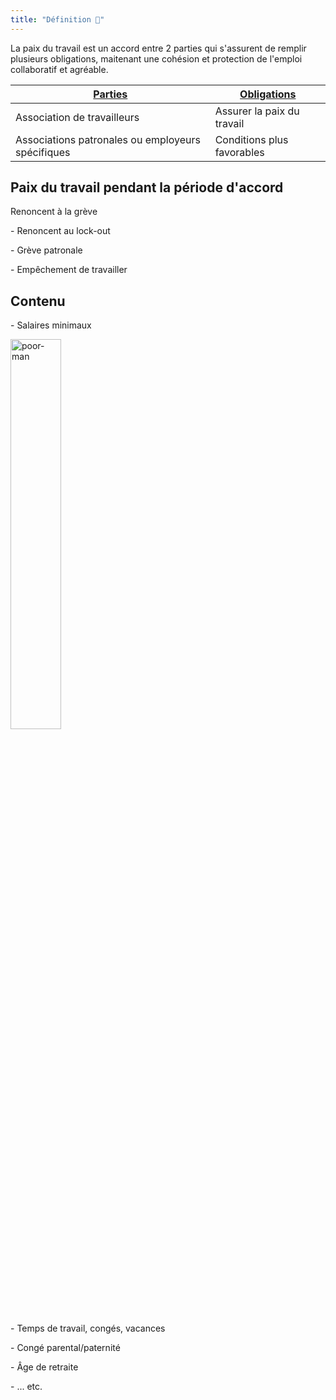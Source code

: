 ```yaml
---
title: "Définition 📝"
---
```


<Note>
  La paix du travail est un accord entre 2 parties qui s'assurent de remplir
  plusieurs obligations, maitenant une cohésion et protection de l'emploi
  collaboratif et agréable.
</Note>

| <b><u>Parties</u></b>                             | <b><u>Obligations</u></b>  |
| ------------------------------------------------- | -------------------------- |
| Association de travailleurs                       | Assurer la paix du travail |
| Associations patronales ou employeurs spécifiques | Conditions plus favorables |

## Paix du travail pendant la période d'accord

<CardGroup cols={2}>
  <Card title="Travailleurs" icon="square-1">
    Renoncent à la grève
  </Card>
  <Card title="Employeurs" icon="square-2">
    <p>- Renoncent au lock-out </p>
    <p>- Grève patronale </p>
    <p>- Empêchement de travailler</p>
  </Card>
</CardGroup>

## Contenu

<p>- Salaires minimaux</p>
<img src="https://media.giphy.com/media/3o6UB5RrlQuMfZp82Y/giphy.gif" alt="poor-man" width="40%"/>
<p>- Temps de travail, congés, vacances</p>
<p>- Congé parental/paternité</p>
<p>- Âge de retraite</p>
<p>- ... etc.</p>
